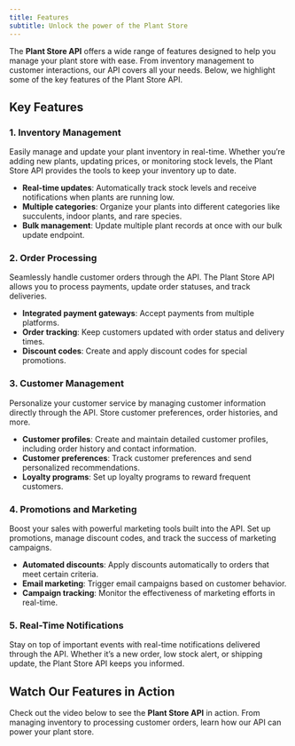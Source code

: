 ```yaml
---
title: Features
subtitle: Unlock the power of the Plant Store
---
```


The **Plant Store API** offers a wide range of features designed to help you manage your plant store with ease. From inventory management to customer interactions, our API covers all your needs. Below, we highlight some of the key features of the Plant Store API.

## Key Features

### 1. Inventory Management

Easily manage and update your plant inventory in real-time. Whether you’re adding new plants, updating prices, or monitoring stock levels, the Plant Store API provides the tools to keep your inventory up to date.

- **Real-time updates**: Automatically track stock levels and receive notifications when plants are running low.
- **Multiple categories**: Organize your plants into different categories like succulents, indoor plants, and rare species.
- **Bulk management**: Update multiple plant records at once with our bulk update endpoint.

### 2. Order Processing

Seamlessly handle customer orders through the API. The Plant Store API allows you to process payments, update order statuses, and track deliveries.

- **Integrated payment gateways**: Accept payments from multiple platforms.
- **Order tracking**: Keep customers updated with order status and delivery times.
- **Discount codes**: Create and apply discount codes for special promotions.


### 3. Customer Management

Personalize your customer service by managing customer information directly through the API. Store customer preferences, order histories, and more.

- **Customer profiles**: Create and maintain detailed customer profiles, including order history and contact information.
- **Customer preferences**: Track customer preferences and send personalized recommendations.
- **Loyalty programs**: Set up loyalty programs to reward frequent customers.

### 4. Promotions and Marketing

Boost your sales with powerful marketing tools built into the API. Set up promotions, manage discount codes, and track the success of marketing campaigns.

- **Automated discounts**: Apply discounts automatically to orders that meet certain criteria.
- **Email marketing**: Trigger email campaigns based on customer behavior.
- **Campaign tracking**: Monitor the effectiveness of marketing efforts in real-time.

### 5. Real-Time Notifications

Stay on top of important events with real-time notifications delivered through the API. Whether it’s a new order, low stock alert, or shipping update, the Plant Store API keeps you informed.

## Watch Our Features in Action

Check out the video below to see the **Plant Store API** in action. From managing inventory to processing customer orders, learn how our API can power your plant store.
